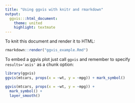 ```yaml
---
title: "Using ggvis with knitr and rmarkdown"
output:
  ggvis:::html_document:
    theme: united
    highlight: textmate
---
```


To knit this document and render it to HTML:

```r
rmarkdown::render("ggvis_example.Rmd")
```

To embed a ggvis plot just call `ggvis` and remember to specify `results='asis'` as a chunk option:

```r
library(ggvis)
ggvis(mtcars, props(x = ~wt, y = ~mpg)) + mark_symbol()
```


```r
ggvis(mtcars, props(x = ~wt, y = ~mpg)) +
  mark_symbol() +
  layer_smooth()
```
